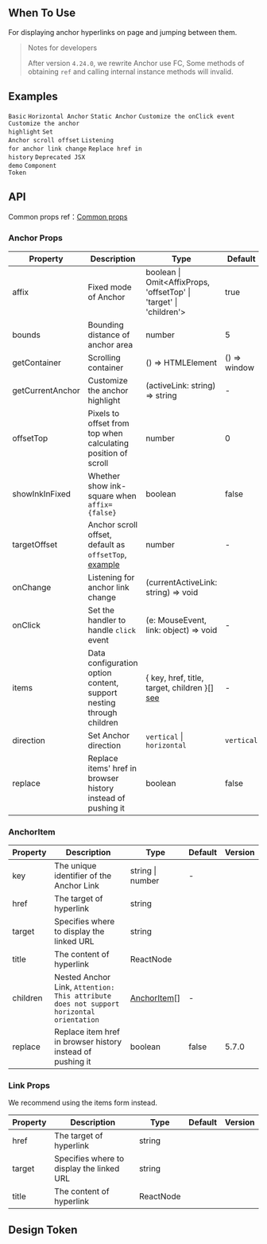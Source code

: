

<Meta of={AnchorStories} />

        
## When To Use

For displaying anchor hyperlinks on page and jumping between them.

> Notes for developers
>
> After version `4.24.0`, we rewrite Anchor use FC, Some methods of obtaining `ref` and calling internal instance methods will invalid.

## Examples

<code src="./demo/basic.tsx" iframe="200">Basic</code>
<code src="./demo/horizontal.tsx" iframe="200">Horizontal Anchor</code>
<code src="./demo/static.tsx" >Static Anchor</code>
<code src="./demo/onClick.tsx">Customize the onClick event</code>
<code src="./demo/customizeHighlight.tsx">Customize the anchor highlight</code>
<code src="./demo/targetOffset.tsx" iframe="200">Set Anchor scroll offset</code>
<code src="./demo/onChange.tsx">Listening for anchor link change</code>
<code src="./demo/replace.tsx" iframe="200">Replace href in history</code>
<code src="./demo/legacy-anchor.tsx" debug>Deprecated JSX demo</code>
<code src="./demo/component-token.tsx" iframe="800" debug>Component Token</code>

## API

Common props ref：[Common props](/docs/react/common-props)

### Anchor Props

| Property | Description | Type | Default | Version |
| --- | --- | --- | --- | --- |
| affix | Fixed mode of Anchor | boolean \| Omit<AffixProps, 'offsetTop' \| 'target' \| 'children'> | true | object: 5.19.0 |
| bounds | Bounding distance of anchor area | number | 5 |  |
| getContainer | Scrolling container | () => HTMLElement | () => window |  |
| getCurrentAnchor | Customize the anchor highlight | (activeLink: string) => string | - |  |
| offsetTop | Pixels to offset from top when calculating position of scroll | number | 0 |  |
| showInkInFixed | Whether show ink-square when `affix={false}` | boolean | false |  |
| targetOffset | Anchor scroll offset, default as `offsetTop`, [example](#anchor-demo-targetoffset) | number | - |  |
| onChange | Listening for anchor link change | (currentActiveLink: string) => void |  |  |
| onClick | Set the handler to handle `click` event | (e: MouseEvent, link: object) => void | - |  |
| items | Data configuration option content, support nesting through children | { key, href, title, target, children }\[] [see](#anchoritem) | - | 5.1.0 |
| direction | Set Anchor direction | `vertical` \| `horizontal` | `vertical` | 5.2.0 |
| replace | Replace items' href in browser history instead of pushing it | boolean | false | 5.7.0 |

### AnchorItem

| Property | Description | Type | Default | Version |
| --- | --- | --- | --- | --- |
| key | The unique identifier of the Anchor Link | string \| number | - |  |
| href | The target of hyperlink | string |  |  |
| target | Specifies where to display the linked URL | string |  |  |
| title | The content of hyperlink | ReactNode |  |  |
| children | Nested Anchor Link, `Attention: This attribute does not support horizontal orientation` | [AnchorItem](#anchoritem)\[] | - |  |
| replace | Replace item href in browser history instead of pushing it | boolean | false | 5.7.0 |

### Link Props

We recommend using the items form instead.

| Property | Description                               | Type      | Default | Version |
| -------- | ----------------------------------------- | --------- | ------- | ------- |
| href     | The target of hyperlink                   | string    |         |         |
| target   | Specifies where to display the linked URL | string    |         |         |
| title    | The content of hyperlink                  | ReactNode |         |         |

## Design Token

<ComponentTokenTable component="Anchor"></ComponentTokenTable>


